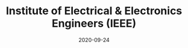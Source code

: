 ---
title: Institute of Electrical & Electronics Engineers (IEEE)
status: publish
date: 2020-09-24
slug: IoTeX is Vice Chair of the IEEE Blockchain & IoT Standards Working Group 
website: https://www.prweb.com/releases/ieee_blockchain_iot_standards_working_group_appoints_iotex_head_of_cryptography_as_vice_chair/prweb17921245.htm
twitter:
logo:
featured_img: https://wp.gcap1.iotex.io/wp-content/uploads/2020/10/ieee.jpg
telegram:
---